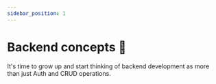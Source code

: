 ```yaml
---
sidebar_position: 1
---
```


# Backend concepts 📝

It's time to grow up and start thinking of backend development as more than just Auth and CRUD operations.
